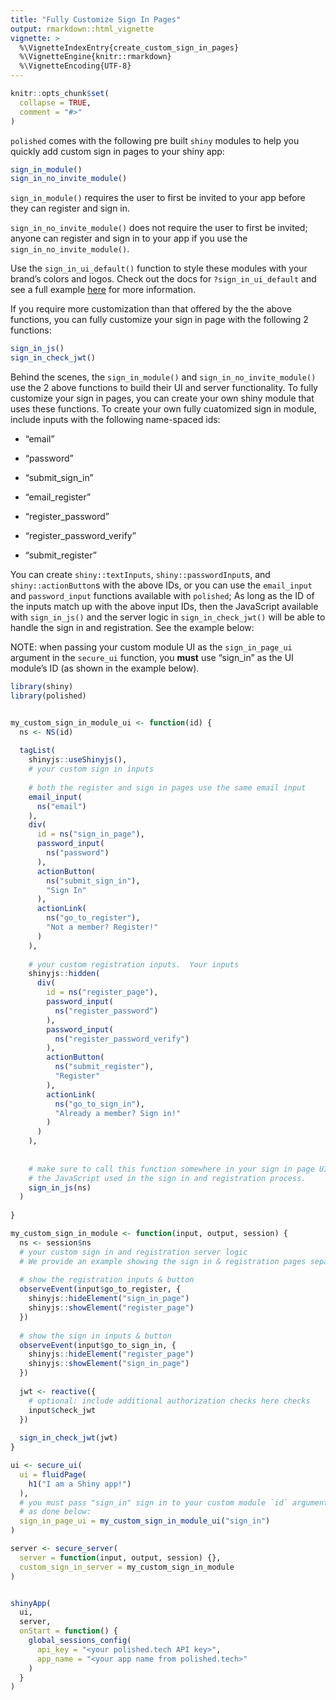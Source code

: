 ```yaml
---
title: "Fully Customize Sign In Pages"
output: rmarkdown::html_vignette
vignette: >
  %\VignetteIndexEntry{create_custom_sign_in_pages}
  %\VignetteEngine{knitr::rmarkdown}
  %\VignetteEncoding{UTF-8}
---
```


```r
knitr::opts_chunk$set(
  collapse = TRUE,
  comment = "#>"
)
```

`polished` comes with the following pre built `shiny` modules to help you quickly add custom sign in pages to your shiny app:

```r
sign_in_module()
sign_in_no_invite_module()
```

`sign_in_module()` requires the user to first be invited to your app before they can register and sign in.  

`sign_in_no_invite_module()` does not require the user to first be invited; anyone can register and sign in to your app if you use the `sign_in_no_invite_module()`.  

Use the `sign_in_ui_default()` function to style these modules with your brand's colors and logos.  Check out the docs for `?sign_in_ui_default` and see a full example <a href="https://github.com/Tychobra/polished_example_apps/tree/master/02_custom_sign_in">here</a> for more information.

If you require more customization than that offered by the the above functions, you can fully customize your sign in page with the following 2 functions:

```r
sign_in_js()
sign_in_check_jwt()
```

Behind the scenes, the `sign_in_module()` and `sign_in_no_invite_module()` use the 2 above functions to build their UI and server functionality.  To fully customize your sign in pages, you can create your own shiny module that uses these functions. To create your own fully cuatomized sign in module, include inputs with the following name-spaced ids:

- "email"
- "password"
- "submit_sign_in"

- "email_register"
- "register_password"
- "register_password_verify"
- "submit_register"

You can create `shiny::textInputs`, `shiny::passwordInput`s, and `shiny::actionButton`s with the above IDs, or you can use the `email_input` and `password_input` functions available with `polished`;  As long as the ID of the inputs match up with the above input IDs, then the JavaScript available with `sign_in_js()` and the server logic in `sign_in_check_jwt()` will be able to handle the sign in and registration.  See the example below:

NOTE: when passing your custom module UI as the `sign_in_page_ui` argument in the `secure_ui` function, you **must** use "sign_in" as the UI module's ID (as shown in the example below).

```r
library(shiny)
library(polished)


my_custom_sign_in_module_ui <- function(id) {
  ns <- NS(id)
  
  tagList(
    shinyjs::useShinyjs(),
    # your custom sign in inputs
    
    # both the register and sign in pages use the same email input
    email_input(
      ns("email")
    ),
    div(
      id = ns("sign_in_page"),
      password_input(
        ns("password")
      ),
      actionButton(
        ns("submit_sign_in"),
        "Sign In"
      ),
      actionLink(
        ns("go_to_register"),
        "Not a member? Register!"
      )
    ),
    
    # your custom registration inputs.  Your inputs
    shinyjs::hidden(
      div(
        id = ns("register_page"),
        password_input(
          ns("register_password")
        ),
        password_input(
          ns("register_password_verify")
        ),
        actionButton(
          ns("submit_register"),
          "Register"
        ),
        actionLink(
          ns("go_to_sign_in"),
          "Already a member? Sign in!"
        )
      )
    ),
    
    
    # make sure to call this function somewhere in your sign in page UI.  It loads
    # the JavaScript used in the sign in and registration process.
    sign_in_js(ns)  
  )
  
}

my_custom_sign_in_module <- function(input, output, session) {
  ns <- session$ns
  # your custom sign in and registration server logic
  # We provide an example showing the sign in & registration pages separately
  
  # show the registration inputs & button
  observeEvent(input$go_to_register, {
    shinyjs::hideElement("sign_in_page")
    shinyjs::showElement("register_page")
  })
  
  # show the sign in inputs & button
  observeEvent(input$go_to_sign_in, {
    shinyjs::hideElement("register_page")
    shinyjs::showElement("sign_in_page")
  })
  
  jwt <- reactive({
    # optional: include additional authorization checks here checks   
    input$check_jwt
  })
  
  sign_in_check_jwt(jwt)
}

ui <- secure_ui(
  ui = fluidPage(
    h1("I am a Shiny app!")
  ),
  # you must pass "sign_in" sign in to your custom module `id` argument
  # as done below:
  sign_in_page_ui = my_custom_sign_in_module_ui("sign_in")
)

server <- secure_server(
  server = function(input, output, session) {}, 
  custom_sign_in_server = my_custom_sign_in_module
)


shinyApp(
  ui,
  server,
  onStart = function() {
    global_sessions_config(
      api_key = "<your polished.tech API key>",
      app_name = "<your app name from polished.tech>"
    )
  }
)

```




